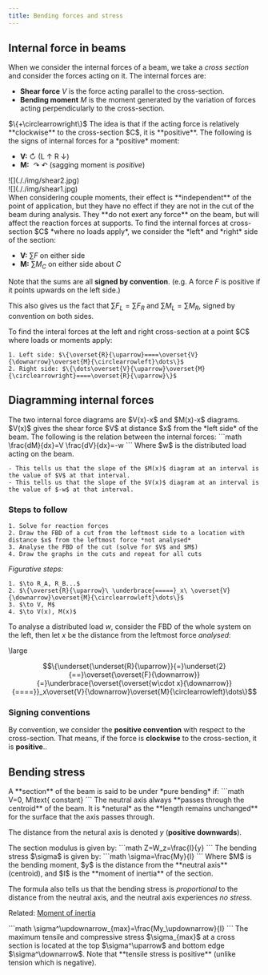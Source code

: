 ```yaml
---
title: Bending forces and stress
---
```


## Internal force in beams

When we consider the internal forces of a beam, we take a *cross section* and consider the forces acting on it. The internal forces are:

- **Shear force** $V$ is the force acting parallel to the cross-section.
- **Bending moment** $M$ is the moment generated by the variation of forces acting perpendicularly to the cross-section.


<Block variant="primary" title="Sign convention of internal forces">
$\{+\circlearrowright\}$ The idea is that if the acting force is relatively **clockwise** to the cross-section $C$, it is **positive**.
The following is the signs of internal forces for a *positive* moment:

- **V:** $\circlearrowright$ (L $\uparrow$ R $\downarrow$)
- **M:** $\curvearrowright\curvearrowleft$ (sagging moment is *positive*)

<BlockSep />
<HLayout>
<div className="max-w-80">![](././img/shear2.jpg)</div>
<div className="max-w-80">![](././img/shear1.jpg)</div>
</HLayout>

</Block>



<Block variant="knowledge" title="Couple moments">
When considering couple moments, their effect is **independent** of the point of application, but they have no effect if they are not in the cut of the beam during analysis. They **do not exert any force** on the beam, but will affect the reaction forces at supports.
</Block>



<Block variant="secondary" title="Finding internal forces by side">
To find the internal forces at cross-section $C$ *where no loads apply*, we consider the *left* and *right* side of the section:

- **V:** $\sum F$ on either side
- **M:** $\sum M_C$ on either side about $C$

Note that the sums are all **signed by convention**. (e.g. A force $F$ is positive if it points upwards on the left side.)

This also gives us the fact that $\sum F_L =\sum F_R$ and $\sum M_L =\sum M_R$, signed by convention on both sides.
</Block>



<Block variant="knowledge" title="Finding interal forces on left and right sides">
To find the interal forces at the left and right cross-section at a point $C$ where loads or moments apply:

    1. Left side: $\{\overset{R}{\uparrow}====\overset{V}{\downarrow}\overset{M}{\circlearrowleft}\dots\}$
    2. Right side: $\{\dots\overset{V}{\uparrow}\overset{M}{\circlearrowright}====\overset{R}{\uparrow}\}$
</Block>



## Diagramming internal forces


<Block variant="primary" title="Diagramming internal forces">
The two internal force diagrams are $V(x)-x$ and $M(x)-x$ diagrams. $V(x)$ gives the shear force $V$ at distance $x$ from the *left side* of the beam.
</Block>


<Block variant="secondary" title="Relation between internal forces">
The following is the relation between the internal forces:
```math
\frac{dM}{dx}=V     \frac{dV}{dx}=-w
```
Where $w$ is the distributed load acting on the beam.

    - This tells us that the slope of the $M(x)$ diagram at an interval is the value of $V$ at that interval.
    - This tells us that the slope of the $V(x)$ diagram at an interval is the value of $-w$ at that interval.
</Block>



### Steps to follow


    1. Solve for reaction forces
    2. Draw the FBD of a cut from the leftmost side to a location with distance $x$ from the leftmost force *not analysed*
    3. Analyse the FBD of the cut (solve for $V$ and $M$)
    4. Draw the graphs in the cuts and repeat for all cuts

*Figurative steps:*

    1. $\to R_A, R_B...$
    2. $\{\overset{R}{\uparrow}\ \underbrace{=====}_x\ \overset{V}{\downarrow}\overset{M}{\circlearrowleft}\dots\}$
    3. $\to V, M$
    4. $\to V(x), M(x)$


To analyse a distributed load $w$, consider the FBD of the whole system on the left, then let $x$ be the distance from the leftmost force *analysed*:

\large
```math
\{\underset{\underset{R}{\uparrow}}{=}\underset{2}{==}\overset{\overset{F}{\downarrow}}{=}\underbrace{\overset{\overset{w\cdot x}{\downarrow}}{====}}_x\overset{V}{\downarrow}\overset{M}{\circlearrowleft}\dots\}
```


### Signing conventions

By convention, we consider the **positive convention** with respect to the cross-section. That means, if the force is **clockwise** to the cross-section, it is **positive**..



## Bending stress


<Block variant="primary" title="Pure bending">
A **section** of the beam is said to be under *pure bending* if:
```math
V=0,     M\text{ constant}
```
</Block>


<Block variant="knowledge" title="Netural axis">
The neutral axis always **passes through the centroid** of the beam. It is *netural* as the **length remains unchanged** for the surface that the axis passes through.

The distance from the netural axis is denoted $y$ (**positive downwards**).
</Block>


<Block variant="knowledge" title="Section modulus">
The section modulus is given by:
```math
Z=W_z=\frac{I}{y}
```
</Block>


<Block variant="secondary" title="Bending stress">
The bending stress $\sigma$ is given by:
```math
\sigma=\frac{My}{I}
```
Where $M$ is the bending moment, $y$ is the distance from the **neutral axis** (centroid), and $I$ is the **moment of inertia** of the section.

The formula also tells us that the bending stress is *proportional* to the distance from the neutral axis, and the neutral axis experiences *no stress*.

Related: [Moment of inertia](centroids-and-inertia#moment-of-inertia-/-second-moment-of-area)
</Block>


<Block variant="secondary" title="Maximum tensile and compressive stress">
```math
\sigma^\updownarrow_{max}=\frac{My_\updownarrow}{I}
```
The maximum tensile and compressive stress $\sigma_{max}$ at a cross section is located at the top $\sigma^\uparrow$  and bottom edge $\sigma^\downarrow$. Note that **tensile stress is positive** (unlike tension which is negative).
</Block>